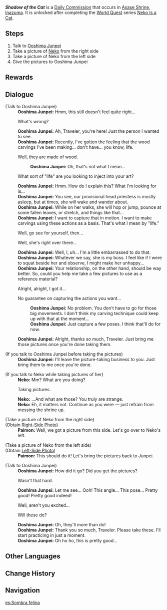 {{Quest Infobox
|id            = 22045
|image         = Commission Shadow of the Cat.png
|type          = Commission
|npc           = Neko; Ooshima Junpei
|startLocation = [[Asase Shrine]], [[Inazuma]]
|region        = Inazuma
|area          = Seirai Island
|subarea       = Asase Shrine
|characters    = Neko; Ooshima Junpei; Paimon; Traveler
|requirement   = Complete [[Neko Is a Cat]] [[World Quest]] Series
|otherRewards  = *AR-Dependent Rewards
}}
'''''Shadow of the Cat''''' is a [[Daily Commission]] that occurs in [[Asase Shrine]], [[Inazuma]]. It is unlocked after completing the [[World Quest]] series [[Neko Is a Cat]].

==Steps==
#Talk to [[Ooshima Junpei]]
#Take a picture of [[Neko]] from the right side
#Take a picture of Neko from the left side
#Give the pictures to Ooshima Junpei

==Rewards==
{{Commission Rewards|full}}

==Dialogue==
{{Quest Description|[[Ooshima Junpei]], who works at the [[Asase Shrine]], seems to be troubled over the matter of his wooden carving...}}
{{Dialogue Start}}
;(Talk to Ooshima Junpei)
:'''Ooshima Junpei:''' Hmm, this still doesn't feel quite right...
:{{DIcon}} What's wrong?
:'''Ooshima Junpei:''' Ah, Traveler, you're here! Just the person I wanted to see.
:'''Ooshima Junpei:''' Recently, I've gotten the feeling that the wood carvings I've been making... don't have... you know, life.
:{{DIcon}} Well, they are made of wood.
::'''Ooshima Junpei:''' Oh, that's not what I mean...
:{{DIcon}} What sort of "life" are you looking to inject into your art?
:'''Ooshima Junpei:''' Hmm. How do I explain this? What I'm looking for is...
:'''Ooshima Junpei:''' You see, our provisional head priestess is mostly asleep, but at times, she will wake and wander about.
:'''Ooshima Junpei:''' While on her walks, she will hop or jump, pounce at some fallen leaves, or stretch, and things like that...
:'''Ooshima Junpei:''' I want to capture that in motion. I want to make carvings using these actions as a basis. That's what I mean by "life."
:{{DIcon}} Well, go see for yourself, then...
:{{DIcon}} Well, she's right over there...
:'''Ooshima Junpei:''' Well, I, uh... I'm a little embarrassed to do that.
:'''Ooshima Junpei:''' Whatever we say, she is my boss. I feel like if I were to squat beside her and observe, I might make her unhappy...
:'''Ooshima Junpei:''' Your relationship, on the other hand, should be way better. So, could you help me take a few pictures to use as a reference material?
:{{DIcon}} Alright, alright, I got it...
:{{DIcon}} No guarantee on capturing the actions you want...
::'''Ooshima Junpei:''' No problem. You don't have to go for those big movements. I don't think my carving technique could keep up with that at the moment...
::'''Ooshima Junpei:''' Just capture a few poses. I think that'll do for now.
:'''Ooshima Junpei:''' Alright, thanks so much, Traveler. Just bring me those pictures once you're done taking them.

;(If you talk to Ooshima Junpei before taking the pictures)
:'''Ooshima Junpei:''' I'll leave the picture-taking business to you. Just bring them to me once you're done.

;(If you talk to Neko while taking pictures of her)
:'''Neko:''' Mm? What are you doing?
:{{DIcon}} Taking pictures.
:'''Neko:''' ...And what are those? You truly are strange.
:'''Neko:''' Eh, it matters not. Continue as you were &mdash; just refrain from messing the shrine up.

;(Take a picture of Neko from the right side)
;(Obtain [[Right-Side Photo]])
:'''Paimon:''' Well, we got a picture from this side. Let's go over to Neko's left.

;(Take a picture of Neko from the left side)
;(Obtain [[Left-Side Photo]])
:'''Paimon:''' This should do it! Let's bring the pictures back to Junpei.

;(Talk to Ooshima Junpei)
:'''Ooshima Junpei:''' How did it go? Did you get the pictures?
:{{DIcon}} Wasn't that hard.
:'''Ooshima Junpei:''' Let me see... Ooh! This angle... This pose... Pretty good! Pretty good indeed!
:{{DIcon}} Well, aren't you excited...
:{{DIcon}} Will these do?
:'''Ooshima Junpei:''' Oh, they'll more than do!
:'''Ooshima Junpei:''' Thank you so much, Traveler. Please take these. I'll start practicing in just a moment.
:'''Ooshima Junpei:''' Oh ho ho, this is pretty good...
{{Dialogue End}}

==Other Languages==
{{Other Languages
|en      = Shadow of the Cat
|zhs     = 猫的留影
|zhs_rm  = Māo de Liúyǐng
|zht     = 貓的留影
|zht_rm  = Māo de Liúyǐng
|zh_tl   = Photo of the Cat
|ja      = 猫の写真
|ja_rm   = Neko no Shashin
|ja_tl   = Photo of the Cat
|ko      = 고양이의 사진
|ko_rm   = Goyang'i-ui Sajin
|ko_tl   = Picture of Cat
|es      = Sombra felina
|es_tl   = Feline Shadow
|fr      = L'ombre d'un chat
|fr_tl   = The Shadow of a Cat
|ru      = Кошачья тень
|ru_tl   = A Cat's Shadow
|th      = เงาของแมวเหมียว
|th_rm   = 
|th_tl   = Shadow of the Cat
|vi      = Ảnh Lưu Niệm Của Mèo
|vi_tl   = The Cat's Souvenir Photo
|de      = Der Schatten der Katze
|de_tl   = The Shadow of the Cat
|id      = Foto Kenangan Kucing
|id_tl   = Commemorative Photo of the Cat
|pt      = Sombra do Gato
|pt_tl   = 
|tr      = Kedinin Gölgesi
|tr_tl   = Cat's Shadow
|it      = L'ombra del gatto
|it_tl   = 
}}

==Change History==
{{Change History|2.1}}

==Navigation==
{{Commission Navbox|Inazuma|Standalone}}

[[es:Sombra felina]]